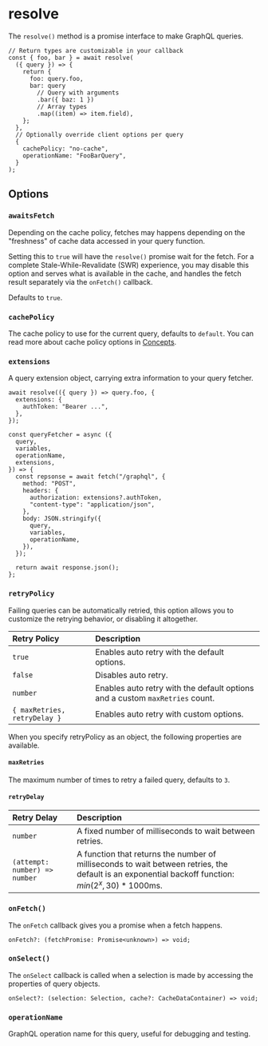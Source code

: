 # resolve

The `resolve()` method is a promise interface to make GraphQL queries.

```tsx
// Return types are customizable in your callback
const { foo, bar } = await resolve(
  ({ query }) => {
    return {
      foo: query.foo,
      bar: query
        // Query with arguments
        .bar({ baz: 1 })
        // Array types
        .map((item) => item.field),
    };
  },
  // Optionally override client options per query
  {
    cachePolicy: "no-cache",
    operationName: "FooBarQuery",
  }
);
```

## Options

### `awaitsFetch`

Depending on the cache policy, fetches may happens depending on the "freshness"
of cache data accessed in your query function.

Setting this to `true` will have the `resolve()` promise wait for the fetch. For
a complete Stale-While-Revalidate (SWR) experience, you may disable this option
and serves what is available in the cache, and handles the fetch result
separately via the `onFetch()` callback.

Defaults to `true`.

### `cachePolicy`

The cache policy to use for the current query, defaults to `default`. You can
read more about cache policy options in [Concepts](/concepts#cache-policy).

### `extensions`

A query extension object, carrying extra information to your query fetcher.

```tsx
await resolve(({ query }) => query.foo, {
  extensions: {
    authToken: "Bearer ...",
  },
});
```

```tsx {5,10} filename="gqty/index.ts"
const queryFetcher = async ({
  query,
  variables,
  operationName,
  extensions,
}) => {
  const repsonse = await fetch("/graphql", {
    method: "POST",
    headers: {
      authorization: extensions?.authToken,
      "content-type": "application/json",
    },
    body: JSON.stringify({
      query,
      variables,
      operationName,
    }),
  });

  return await response.json();
};
```

### `retryPolicy`

Failing queries can be automatically retried, this option allows you to
customize the retrying behavior, or disabling it altogether.

| Retry Policy                 | Description                                                                  |
| :--------------------------- | :--------------------------------------------------------------------------- |
| `true`                       | Enables auto retry with the default options.                                 |
| `false`                      | Disables auto retry.                                                         |
| `number`                     | Enables auto retry with the default options and a custom `maxRetries` count. |
| `{ maxRetries, retryDelay }` | Enables auto retry with custom options.                                      |

When you specify retryPolicy as an object, the following properties are
available.

#### `maxRetries`

The maximum number of times to retry a failed query, defaults to `3`.

#### `retryDelay`

| Retry Delay                   | Description                                                                                                                                                   |
| :---------------------------- | :------------------------------------------------------------------------------------------------------------------------------------------------------------ |
| `number`                      | A fixed number of milliseconds to wait between retries.                                                                                                       |
| `(attempt: number) => number` | A function that returns the number of milliseconds to wait between retries, the default is an exponential backoff function: $min({2^x}, 30) * 1000\text{ms}$. |

### `onFetch()`

The `onFetch` callback gives you a promise when a fetch happens.

```tsx
onFetch?: (fetchPromise: Promise<unknown>) => void;
```

### `onSelect()`

The `onSelect` callback is called when a selection is made by accessing the
properties of query objects.

```tsx
onSelect?: (selection: Selection, cache?: CacheDataContainer) => void;
```

### `operationName`

GraphQL operation name for this query, useful for debugging and testing.

